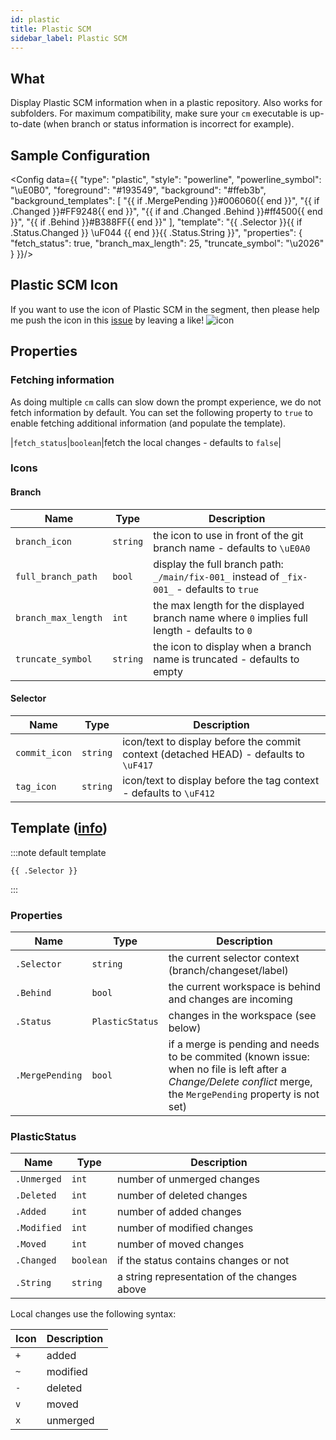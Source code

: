 ```yaml
---
id: plastic
title: Plastic SCM
sidebar_label: Plastic SCM
---
```


## What

Display Plastic SCM information when in a plastic repository. Also works for subfolders.
For maximum compatibility, make sure your `cm` executable is up-to-date
(when branch or status information is incorrect for example).

## Sample Configuration


<Config data={{
  "type": "plastic",
  "style": "powerline",
  "powerline_symbol": "\uE0B0",
  "foreground": "#193549",
  "background": "#ffeb3b",
  "background_templates": [
    "{{ if .MergePending }}#006060{{ end }}",
    "{{ if .Changed }}#FF9248{{ end }}",
    "{{ if and .Changed .Behind }}#ff4500{{ end }}",
    "{{ if .Behind }}#B388FF{{ end }}"
  ],
  "template": "{{ .Selector }}{{ if .Status.Changed }} \uF044 {{ end }}{{ .Status.String }}",
  "properties": {
    "fetch_status": true,
    "branch_max_length": 25,
    "truncate_symbol": "\u2026"
  }
}}/>

## Plastic SCM Icon

If you want to use the icon of Plastic SCM in the segment, then please help me push the icon in this [issue][fa-issue]
by leaving a like!
![icon](https://www.plasticscm.com/images/icon-logo-plasticscm.svg)

## Properties

### Fetching information

As doing multiple `cm` calls can slow down the prompt experience, we do not fetch information by default.
You can set the following property to `true` to enable fetching additional information (and populate the template).

|`fetch_status`|`boolean`|fetch the local changes - defaults to `false`|

### Icons

#### Branch

| Name                | Type     | Description                                                                                  |
| ------------------- | -------- | -------------------------------------------------------------------------------------------- |
| `branch_icon`       | `string` | the icon to use in front of the git branch name - defaults to `\uE0A0 `                      |
| `full_branch_path`  | `bool`   | display the full branch path: `_/main/fix-001_` instead of `_fix-001_` - defaults to `true`  |
| `branch_max_length` | `int`    | the max length for the displayed branch name where `0` implies full length - defaults to `0` |
| `truncate_symbol`   | `string` | the icon to display when a branch name is truncated - defaults to empty                      |

#### Selector

| Name          | Type     | Description                                                                           |
| ------------- | -------- | ------------------------------------------------------------------------------------- |
| `commit_icon` | `string` | icon/text to display before the commit context (detached HEAD) - defaults to `\uF417` |
| `tag_icon`    | `string` | icon/text to display before the tag context - defaults to `\uF412`                    |

## Template ([info][templates])

:::note default template

```template
{{ .Selector }}
```

:::

### Properties

| Name            | Type            | Description                                                                                                                                                       |
| --------------- | --------------- | ----------------------------------------------------------------------------------------------------------------------------------------------------------------- |
| `.Selector`     | `string`        | the current selector context (branch/changeset/label)                                                                                                             |
| `.Behind`       | `bool`          | the current workspace is behind and changes are incoming                                                                                                          |
| `.Status`       | `PlasticStatus` | changes in the workspace (see below)                                                                                                                              |
| `.MergePending` | `bool`          | if a merge is pending and needs to be commited (known issue: when no file is left after a _Change/Delete conflict_ merge, the `MergePending` property is not set) |

### PlasticStatus

| Name        | Type      | Description                                  |
| ----------- | --------- | -------------------------------------------- |
| `.Unmerged` | `int`     | number of unmerged changes                   |
| `.Deleted`  | `int`     | number of deleted changes                    |
| `.Added`    | `int`     | number of added changes                      |
| `.Modified` | `int`     | number of modified changes                   |
| `.Moved`    | `int`     | number of moved changes                      |
| `.Changed`  | `boolean` | if the status contains changes or not        |
| `.String`   | `string`  | a string representation of the changes above |

Local changes use the following syntax:

| Icon | Description |
| ---- | ----------- |
| `+`  | added       |
| `~`  | modified    |
| `-`  | deleted     |
| `v`  | moved       |
| `x`  | unmerged    |

[templates]: /docs/configuration/templates
[fa-issue]: https://github.com/FortAwesome/Font-Awesome/issues/18504
